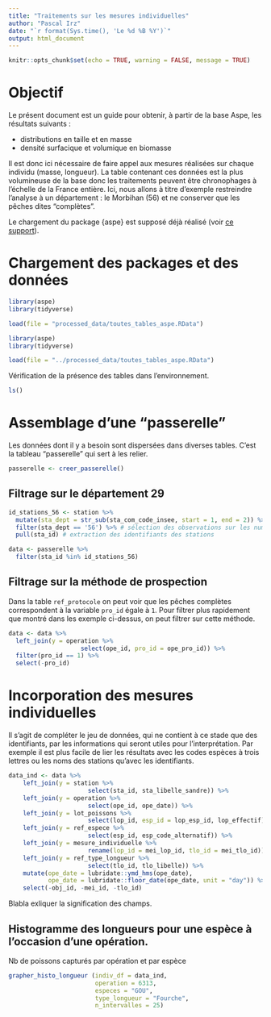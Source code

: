 ```yaml
---
title: "Traitements sur les mesures individuelles"
author: "Pascal Irz"
date: "`r format(Sys.time(), 'Le %d %B %Y')`"
output: html_document
---
```


```r
knitr::opts_chunk$set(echo = TRUE, warning = FALSE, message = TRUE)
```

# Objectif

Le présent document est un guide pour obtenir, à partir de la base Aspe, les résultats suivants :

- distributions en taille et en masse
- densité surfacique et volumique en biomasse

Il est donc ici nécessaire de faire appel aux mesures réalisées sur chaque individu (masse, longueur). La table contenant ces données est la plus volumineuse de la base donc les traitements peuvent être chronophages à l'échelle de la France entière. Ici, nous allons à titre d'exemple restreindre l'analyse à un département : le Morbihan (56) et ne conserver que les pêches dites "complètes".

Le chargement du package {aspe} est supposé déjà réalisé (voir [ce support](https://rpubs.com/kamoke/713407)).

# Chargement des packages et des données

```r
library(aspe)
library(tidyverse)

load(file = "processed_data/toutes_tables_aspe.RData")
```

```r
library(aspe)
library(tidyverse)

load(file = "../processed_data/toutes_tables_aspe.RData")
```

Vérification de la présence des tables dans l'environnement.

```r
ls()
```

# Assemblage d'une "passerelle"

Les données dont il y a besoin sont dispersées dans diverses tables. C'est la tableau "passerelle" qui sert à les relier.

```r
passerelle <- creer_passerelle()
```

## Filtrage sur le département 29

```r
id_stations_56 <- station %>%
  mutate(sta_dept = str_sub(sta_com_code_insee, start = 1, end = 2)) %>% # création du champ sta_dept
  filter(sta_dept == '56') %>% # sélection des observations sur les numéros de dept
  pull(sta_id) # extraction des identifiants des stations

data <- passerelle %>% 
  filter(sta_id %in% id_stations_56)
```

## Filtrage sur la méthode de prospection

Dans la table `ref_protocole` on peut voir que les pêches complètes correspondent à la variable `pro_id` égale à `1`. Pour filtrer plus rapidement que montré dans les exemple ci-dessus, on peut filtrer sur cette méthode.

```r
data <- data %>% 
  left_join(y = operation %>%
                    select(ope_id, pro_id = ope_pro_id)) %>% 
  filter(pro_id == 1) %>% 
  select(-pro_id)
```

# Incorporation des mesures individuelles

Il s'agit de compléter le jeu de données, qui ne contient à ce stade que des identifiants, par les informations qui seront utiles pour l'interprétation. Par exemple il est plus facile de lier les résultats avec les codes espèces à trois lettres ou les noms des stations qu'avec les identifiants.

```r
data_ind <- data %>%
    left_join(y = station %>%
                      select(sta_id, sta_libelle_sandre)) %>% 
    left_join(y = operation %>% 
                      select(ope_id, ope_date)) %>% 
    left_join(y = lot_poissons %>%
                      select(lop_id, esp_id = lop_esp_id, lop_effectif)) %>% 
    left_join(y = ref_espece %>%
                      select(esp_id, esp_code_alternatif)) %>% 
    left_join(y = mesure_individuelle %>%
                      rename(lop_id = mei_lop_id, tlo_id = mei_tlo_id)) %>%
    left_join(y = ref_type_longueur %>% 
                      select(tlo_id, tlo_libelle)) %>% 
    mutate(ope_date = lubridate::ymd_hms(ope_date),
           ope_date = lubridate::floor_date(ope_date, unit = "day")) %>% 
    select(-obj_id, -mei_id, -tlo_id)

```
Blabla exliquer la signification des champs.

## Histogramme des longueurs pour une espèce à l'occasion d'une opération.

Nb de poissons capturés par opération et par espèce

```r
grapher_histo_longueur (indiv_df = data_ind,
                        operation = 6313,
                        especes = "GOU",
                        type_longueur = "Fourche",
                        n_intervalles = 25)
```




